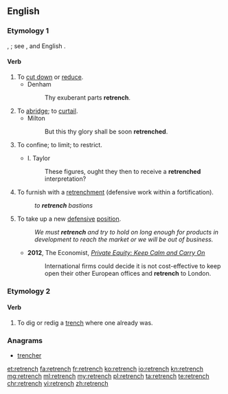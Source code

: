 ==English==

===Etymology 1===
{{etyl|fro|en}} {{term|retrenchier|lang=fro}}, {{etyl|fr|en}} {{term|retrancher|lang=fr}}; see {{etyl|fr|en}} {{term|trancher|lang=fr||to cut}}, and English {{term|trench|lang=en}}.

====Verb====
{{en-verb|retrench|es}}

# To [[cut down]] or [[reduce]].
#* Denham
#*: Thy exuberant parts '''retrench'''.
# To [[abridge]]; to [[curtail]].
#* Milton
#*: But this thy glory shall be soon '''retrenched'''.
# To confine; to limit; to restrict.
#: {{rfquotek|Addison}}
#* I. Taylor
#*: These figures, ought they then to receive a '''retrenched''' interpretation?
# To furnish with a [[retrenchment]] (defensive work within a fortification).
#: ''to '''retrench''' bastions''
# To take up a new [[defensive]] [[position]].
#: ''We must '''retrench''' and try to hold on long enough for products in development to reach the market or we will be out of business.''
#*'''2012''', The Economist, ''[http://www.economist.com/node/21547266 Private Equity: Keep Calm and Carry On]''
#*: International firms could decide it is not cost-effective to keep open their other European offices and '''retrench''' to London.

===Etymology 2===
{{prefix|re|trench}}

====Verb====
{{en-verb|retrench|es}}

# To dig or redig a [[trench]] where one already was.
 
===Anagrams===
* [[trencher#English|trencher]]

[[et:retrench]]
[[fa:retrench]]
[[fr:retrench]]
[[ko:retrench]]
[[io:retrench]]
[[kn:retrench]]
[[mg:retrench]]
[[ml:retrench]]
[[my:retrench]]
[[pl:retrench]]
[[ta:retrench]]
[[te:retrench]]
[[chr:retrench]]
[[vi:retrench]]
[[zh:retrench]]